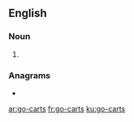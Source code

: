 {{also|gocarts}}
==English==

===Noun===
{{head|en|noun plural form}}

# {{plural of|go-cart|lang=en}}

===Anagrams===
* {{l|en|gastroc}}

[[ar:go-carts]]
[[fr:go-carts]]
[[ku:go-carts]]